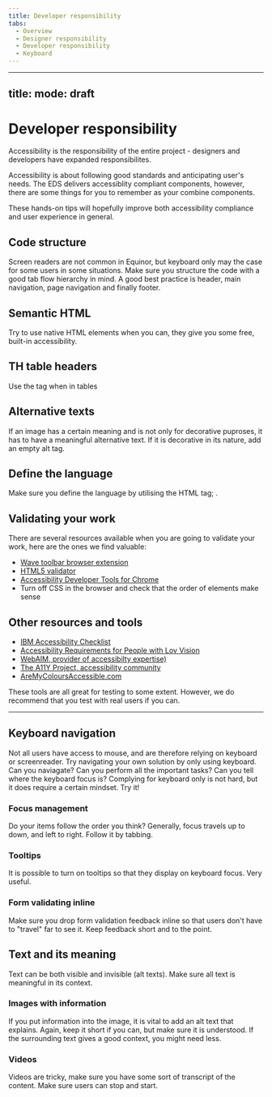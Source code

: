 ```yaml
---
title: Developer responsibility
tabs:
  - Overview
  - Designer responsibility
  - Developer responsibility
  - Keyboard
---
```


---
title: 
mode: draft
---

# Developer responsibility

Accessibility is the responsibility of the entire project - designers and developers have expanded responsibilites.

Accessibility is about following good standards and anticipating user's needs. The EDS delivers accessiblity compliant components, however, there are some things for you to remember as your combine components.

These hands-on tips will hopefully improve both accessibility compliance and user experience in general.

## Code structure

Screen readers are not common in Equinor, but keyboard only may the case for some users in some situations. Make sure you structure the code with a good tab flow hierarchy in mind. A good best practice is header, main navigation, page navigation and finally footer.

## Semantic HTML

Try to use native HTML elements when you can, they give you some free, built-in accessibility. 

## TH table headers

Use the <th> tag when in tables

## Alternative texts

If an image has a certain meaning and is not only for decorative puproses, it has to have a meaningful alternative text. If it is decorative in its nature, add an empty alt tag.

## Define the language

Make sure you define the language by utilising the HTML tag; <html lang="en">.

## Validating your work

There are several resources available when you are going to validate your work, here are the ones we find valuable:
* [Wave toolbar browser extension](http://wave.webaim.org/extension)
* [HTML5 validator](https://html5.validator.nu/)
* [Accessibility Developer Tools for Chrome](https://chrome.google.com/webstore/detail/accessibility-developer-t/fpkknkljclfencbdbgkenhalefipecmb)
* Turn off CSS in the browser and check that the order of elements make sense

## Other resources and tools

* [IBM Accessibility Checklist](https://www.ibm.com/able/guidelines/ci162/accessibility_checklist.html)
* [Accessibility Requirements for People with Lov Vision]( https://www.w3.org/TR/low-vision-needs/)
* [WebAIM, provider of accessibilty expertise)]( https://webaim.org/)
* [The A11Y Project, accessibility community]( https://a11yproject.com/)
* [AreMyColoursAccessible.com]( https://www.aremycoloursaccessible.com/)

These tools are all great for testing to some extent. However, we do recommend that you test with real users if you can.



_____

## Keyboard navigation

Not all users have access to mouse, and are therefore relying on keyboard or screenreader. Try navigating your own solution by only using keyboard. Can you naviagate? Can you perform all the important tasks? Can you tell where the keyboard focus is? Complying for keyboard only is not hard, but it does require a certain mindset. Try it!


### Focus management

Do your items follow the order you think? Generally, focus travels up to down, and left to right. Follow it by tabbing.


### Tooltips

It is possible to turn on tooltips so that they display on keyboard focus. Very useful.


### Form validating inline

Make sure you drop form validation feedback inline so that users don't have to "travel" far to see it. Keep feedback short and to the point.


## Text and its meaning

Text can be both visible and invisible (alt texts). Make sure all text is meaningful in its context.

### Images with information

If you put information into the image, it is vital to add an alt text that explains. Again, keep it short if you can, but make sure it is understood. If the surrounding text gives a good context, you might need less.

### Videos

Videos are tricky, make sure you have some sort of transcript of the content. Make sure users can stop and start. 

